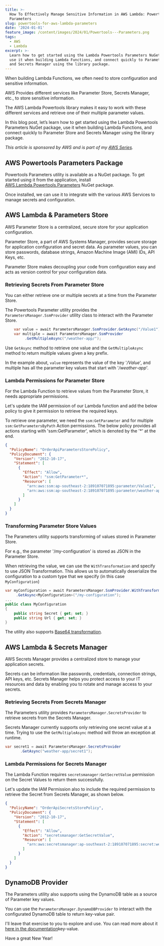 ```yaml
---
title: >-
  How To Effectively Manage Sensitive Information in AWS Lambda: Powertools
  Parameters
slug: powertools-for-aws-lambda-parameters
date: '2024-01-01'
feature_image: /content/images/2024/01/Powertools---Parameters.png
tags:
  - AWS
  - Lambda
excerpt: >-
  Learn how to get started using the Lambda Powertools Parameters NuGet package,
  use it when building Lambda Functions, and connect quickly to Parameter Store
  and Secrets Manager using the library package.
---
```

When building Lambda Functions, we often need to store configuration and sensitive information.

AWS Provides different services like Parameter Store, Secrets Manager, etc., to store sensitive information.

The AWS Lambda Powertools library makes it easy to work with these different services and retrieve one of their multiple parameter values.

<EmbedCard src="https://www.youtube.com/embed/3Mdbaf4ox78?feature=oembed" title="PARAMETERS - Managing Configuration - Powertools for AWS Lambda | .NET ON AWS | Serverless | Amazon" />

In this blog post, let’s learn how to get started using the Lambda Powertools Parameters NuGet package, use it when building Lambda Functions, and connect quickly to Parameter Store and Secrets Manager using the library package.

_This article is sponsored by AWS and is part of my_ [_AWS Series_](/tag/aws/)_._

## AWS Powertools Parameters Package

Powertools Parameters utility is available as a NuGet package. To get started using it from the application, install [AWS.Lambda.Powertools.Parameters](https://www.nuget.org/packages?q=AWS.Lambda.Powertools.Parameters) NuGet package.

Once installed, we can use it to integrate with the various AWS Services to manage secrets and configuration.

## AWS Lambda & Parameters Store

AWS Parameter Store is a centralized, secure store for your application configuration.

Parameter Store, a part of AWS Systems Manager, provides secure storage for application configuration and secret data. As parameter values, you can store passwords, database strings, Amazon Machine Image (AMI) IDs, API Keys, etc.

<BookmarkCard href="/blog/aws-parameter-store/" title="AWS Parameter Store For The .NET Developer: How to Easily Get Started" description="Learn how to get started with AWS Parameter Store and use it from a .NET application to store and retrieve configuration data. Understand how parameters are versioned and how to use labels and hierarchies to manage parameters better. Seamlessly use the built-in .NET Configuration capabilities to loa" icon="/content/images/size/w256h256/2022/10/logo-512x512.png" />

Parameter Store makes decoupling your code from configuration easy and acts as version control for your configuration data.

### Retrieving Secrets From Parameter Store

You can either retrieve one or multiple secrets at a time from the Parameter Store.

The Powertools Parameter utility provides the `ParametersManager.SsmProvider` utility class to interact with the Parameter Store.

```csharp
    var value = await ParametersManager.SsmProvider.GetAsync("/Value1");
    var multiple = await ParametersManager.SsmProvider
         .GetMultipleAsync("/weather-app/");
```

Use `GetAsync` method to retrieve one value and the `GetMultipleAsync` method to return multiple values given a key prefix.

In the example about, `value` represents the value of the key '_/Value_', and multiple has all the parameter key values that start with '_/weather-app_'.

### Lambda Permissions for Parameter Store

For the Lambda Function to retrieve values from the Parameter Store, it needs appropriate permissions.

Let's update the IAM permission of our Lambda function and add the below policy to give it permission to retrieve the required keys.

To retrieve one parameter, we need the `ssm:GetParameter` and for multiple `ssm:GetParametersByPath` Action permissions. The below policy provides all actions starting with 'ssm:GetParameter', which is denoted by the '\*' at the end.

```json
{
  "PolicyName": "OrderApiParametersStorePolicy",
  "PolicyDocument": {
    "Version": "2012-10-17",
    "Statement": [
      {
        "Effect": "Allow",
        "Action": "ssm:GetParameter*",
        "Resource": [
          "arn:aws:ssm:ap-southeast-2:189107071895:parameter/Value1",
          "arn:aws:ssm:ap-southeast-2:189107071895:parameter/weather-app/*"
        ]
      }
    ]
  }
}
```

### Transforming Parameter Store Values

The Parameters utility supports transforming of values stored in Parameter Store.

For e.g., the parameter '/my-configuration' is stored as JSON in the Parameter Store.

When retrieving the value, we can use the `WithTransformation` and specify to use JSON Transformation. This allows us to automatically deserialize the configuration to a custom type that we specify (in this case `MyConfiguration`)

```csharp
var myConfiguration = await ParametersManager.SsmProvider.WithTransformation(Transformation.Json)
     .GetAsync<MyConfiguration>("/my-configuration");
...
public class MyConfiguration
{
    public string Secret { get; set; }
    public string Url { get; set; }
}
```

The utility also supports [Base64 transformation](https://docs.powertools.aws.dev/lambda/dotnet/utilities/parameters/#transform-values).

## AWS Lambda & Secrets Manager

AWS Secrets Manager provides a centralized store to manage your application secrets.

Secrets can be information like passwords, credentials, connection strings, API keys, etc. Secrets Manager helps you protect access to your IT resources and data by enabling you to rotate and manage access to your secrets.

<BookmarkCard href="/blog/aws-secrets-manager/" title="How Best To Secure Secrets When Building .NET Applications on AWS" description="Learn how to get started with using AWS Secrets Manager using a .NET Application. We will learn to connect to Secrets Manager from .NET using the client SDK and retrieve secrets. We will also see how to integrate Secrets Manager into built-in .NET Configuration and seamlessly use secrets from our ap" icon="/content/images/size/w256h256/2022/10/logo-512x512.png" />

### Retrieving Secrets From Secrets Manager

The Parameters utility provides `ParametersManager.SecretsProvider` to retrieve secrets from the Secrets Manager.

Secrets Manager currently supports only retrieving one secret value at a time. Trying to use the `GetMultipleAsync` method will throw an exception at runtime.

```csharp
var secret1 = await ParametersManager.SecretsProvider
       .GetAsync("weather-app/secret1");
```

### Lambda Permissions for Secrets Manager

The Lambda Function requires `secretsmanager:GetSecretValue` permission on the Secret Values to return them successfully.

Let's update the IAM Permission also to include the required permission to retrieve the Secret from Secrets Manager, as shown below.

```json
{
  "PolicyName": "OrderApiSecretsStorePolicy",
  "PolicyDocument": {
    "Version": "2012-10-17",
    "Statement": [
      {
        "Effect": "Allow",
        "Action": "secretsmanager:GetSecretValue",
        "Resource": [
          "arn:aws:secretsmanager:ap-southeast-2:189107071895:secret:weather-app/secret1*"
        ]
      }
    ]
  }
}
```

## DynamoDB Provider

The Parameters utility also supports using the DynamoDB table as a source of Parameter key values.

You can use the `ParametersManager.DynamoDBProvider` to interact with the configurated DynamoDB table to return key-value pair.

I'll leave that exercise to you to explore and use. You can read more about it [here in the documentation](https://docs.powertools.aws.dev/lambda/dotnet/utilities/parameters/#dynamodb-provider)key-value.

Have a great New Year!
